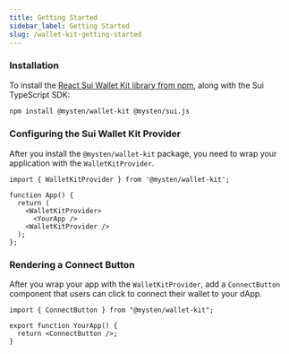 ```yaml
---
title: Getting Started
sidebar_label: Getting Started
slug: /wallet-kit-getting-started
---
```


### Installation

To install the [React Sui Wallet Kit library from npm](https://www.npmjs.com/package/@mysten/wallet-kit), along with the Sui TypeScript SDK:

```bash
npm install @mysten/wallet-kit @mysten/sui.js
```

### Configuring the Sui Wallet Kit Provider

After you install the `@mysten/wallet-kit` package, you need to wrap your application with the `WalletKitProvider`.

```tsx
import { WalletKitProvider } from '@mysten/wallet-kit';

function App() {
  return (
    <WalletKitProvider>
      <YourApp />
    <WalletKitProvider />
  );
};
```

### Rendering a Connect Button

After you wrap your app with the `WalletKitProvider`, add a `ConnectButton` component that users can click to connect their wallet to your dApp.

```tsx
import { ConnectButton } from "@mysten/wallet-kit";

export function YourApp() {
  return <ConnectButton />;
}
```
